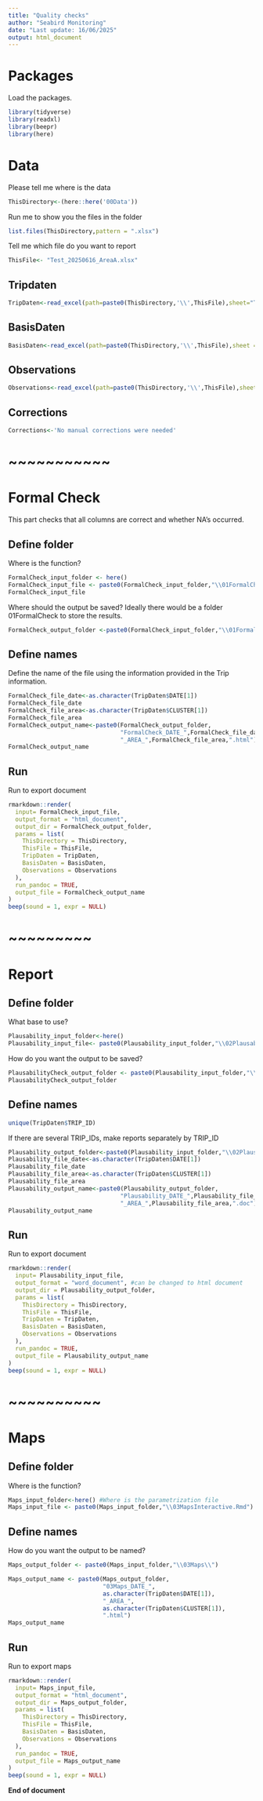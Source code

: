 ```yaml
---
title: "Quality checks"
author: "Seabird Monitoring"
date: "Last update: 16/06/2025"
output: html_document
---
```


# Packages

Load the packages.

```r
library(tidyverse)
library(readxl)
library(beepr)
library(here)
```

# Data

Please tell me where is the data

```r
ThisDirectory<-(here::here('00Data')) 
```

Run me to show you the files in the folder

```r
list.files(ThisDirectory,pattern = ".xlsx")
```

Tell me which file do you want to report

```r
ThisFile<- "Test_20250616_AreaA.xlsx"
```

## Tripdaten

```r
TripDaten<-read_excel(path=paste0(ThisDirectory,'\\',ThisFile),sheet="Tripdaten",col_names = TRUE)
```

## BasisDaten

```r
BasisDaten<-read_excel(path=paste0(ThisDirectory,'\\',ThisFile),sheet = "Basisdaten",col_names = TRUE)
```

## Observations

```r
Observations<-read_excel(path=paste0(ThisDirectory,'\\',ThisFile),sheet="Observations",, col_types = "text")
```

## Corrections

```r
Corrections<-'No manual corrections were needed'
```

# ~~~~~~~~~~~
# Formal Check

This part checks that all columns are correct and whether NA's occurred. 

## Define folder

Where is the function?

```r
FormalCheck_input_folder <- here() 
FormalCheck_input_file <- paste0(FormalCheck_input_folder,"\\01FormalCheck.Rmd") 
FormalCheck_input_file
```

Where should the output be saved?
Ideally there would be a folder 01FormalCheck to store the results.

```r
FormalCheck_output_folder <-paste0(FormalCheck_input_folder,"\\01FormalCheck\\") 
```

## Define names

Define the name of the file using the information provided in the Trip information. 

```r
FormalCheck_file_date<-as.character(TripDaten$DATE[1])
FormalCheck_file_date
FormalCheck_file_area<-as.character(TripDaten$CLUSTER[1])
FormalCheck_file_area
FormalCheck_output_name<-paste0(FormalCheck_output_folder,
                                "FormalCheck_DATE_",FormalCheck_file_date,
                                "_AREA_",FormalCheck_file_area,".html")
FormalCheck_output_name 
```

## Run 

Run to export document

```r
rmarkdown::render(
  input= FormalCheck_input_file, 
  output_format = "html_document",
  output_dir = FormalCheck_output_folder,
  params = list(
    ThisDirectory = ThisDirectory,
    ThisFile = ThisFile,
    TripDaten = TripDaten,
    BasisDaten = BasisDaten,
    Observations = Observations
  ),
  run_pandoc = TRUE,
  output_file = FormalCheck_output_name  
)
beep(sound = 1, expr = NULL)
```


# ~~~~~~~~~

# Report

## Define folder

What base to use?

```r
Plausability_input_folder<-here() 
Plausability_input_file<- paste0(Plausability_input_folder,"\\02PlausabilityCheck.Rmd") 
```

How do you want the output to be saved?

```r
PlausabilityCheck_output_folder <- paste0(Plausability_input_folder,"\\02PlausabilityCheck\\") 
PlausabilityCheck_output_folder
```

## Define names

```r
unique(TripDaten$TRIP_ID)
```

If there are several TRIP_IDs, make reports separately by TRIP_ID

```r
Plausability_output_folder<-paste0(Plausability_input_folder,"\\02PlausabilityCheck\\") 
Plausability_file_date<-as.character(TripDaten$DATE[1])
Plausability_file_date
Plausability_file_area<-as.character(TripDaten$CLUSTER[1])
Plausability_file_area
Plausability_output_name<-paste0(Plausability_output_folder,
                                "Plausability_DATE_",Plausability_file_date,
                                "_AREA_",Plausability_file_area,".doc")
Plausability_output_name 
```

## Run

Run to export document

```r
rmarkdown::render(
  input= Plausability_input_file, 
  output_format = "word_document", #can be changed to html document
  output_dir = Plausability_output_folder,
  params = list(
    ThisDirectory = ThisDirectory,
    ThisFile = ThisFile,
    TripDaten = TripDaten,
    BasisDaten = BasisDaten,
    Observations = Observations
  ),
  run_pandoc = TRUE,
  output_file = Plausability_output_name 
)
beep(sound = 1, expr = NULL)
```

# ~~~~~~~~~~

# Maps

## Define folder
Where is the function?

```r
Maps_input_folder<-here() #Where is the parametrization file
Maps_input_file <- paste0(Maps_input_folder,"\\03MapsInteractive.Rmd") 
```

## Define names
How do you want the output to be named?

```r
Maps_output_folder <- paste0(Maps_input_folder,"\\03Maps\\") 
```

```r
Maps_output_name <- paste0(Maps_output_folder,
                           "03Maps_DATE_",
                           as.character(TripDaten$DATE[1]),
                           "_AREA_",
                           as.character(TripDaten$CLUSTER[1]),
                           ".html") 
Maps_output_name 
```

## Run

Run to export maps

```r
rmarkdown::render(
  input= Maps_input_file, 
  output_format = "html_document",
  output_dir = Maps_output_folder,
  params = list(
    ThisDirectory = ThisDirectory,
    ThisFile = ThisFile,
    BasisDaten = BasisDaten,
    Observations = Observations
  ),
  run_pandoc = TRUE,
  output_file = Maps_output_name
)
beep(sound = 1, expr = NULL)
```


**End of document**
